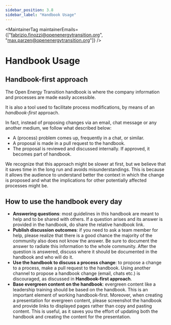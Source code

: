 ```yaml
---
sidebar_position: 3.8
sidebar_label: "Handbook Usage"
---
```



<MaintainerTag maintainerEmails={["fabrizio.finozzi@openenergytransition.org", "max.parzen@openenergytransition.org"]} />

# Handbook Usage

<ControlledDocBanner />

## Handbook-first approach

The Open Energy Transition handbook is where the company information and processes are made easily accessible.

It is also a tool used to facilitate process modifications, by means of an _handbook-first_ approach.

In fact, instead of proposing changes via an email, chat message or any another medium, we follow what described below:
- A (process) problem comes up, frequently in a chat, or similar.
- A proposal is made in a pull request to the handbook.
- The proposal is reviewed and discussed internally. If approved, it becomes part of handbook.

We recognize that this approach might be slower at first, but we believe that it saves time in the long run and avoids misunderstandings. This is because it allows the audience to understand better the context in which the change is proposed and what the implications for other potentially affected processes might be.

## How to use the handbook every day

- **Answering questions**: most guidelines in this handbook are meant to help and to be shared with others. If a question arises and its answer is provided in the handbook, do share the relative handbook link.
- **Publish discussion outcomes**: if you need to ask a team member for help, please realize that there is a good chance the majority of the community also does not know the answer. Be sure to document the answer to radiate this information to the whole community. After the question is answered, discuss where it should be documented in the handbook and who will do it.
- **Use the handbook to discuss a process change**: to propose a change to a process, make a pull request to the handbook. Using another channel to propose a handbook change (email, chats etc.) is discouraged, as discussed in **Handbook-first approach**.
- **Base evergreen content on the handbook**: evergreen content like a leadership training should be based on the handbook. This is an important element of working handbook-first. Moreover, when creating a presentation for evergreen content, please screenshot the handbook and provide links to displayed pages rather than copy and pasting content. This is useful, as it saves you the effort of updating both the handbook and creating the content for the presentation.
